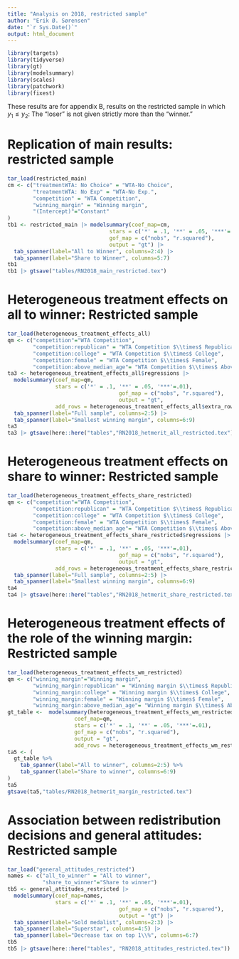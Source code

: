 ```yaml
---
title: "Analysis on 2018, restricted sample"
author: "Erik Ø. Sørensen"
date: "`r Sys.Date()`"
output: html_document
---
```


```r
library(targets)
library(tidyverse)
library(gt)
library(modelsummary)
library(scales)
library(patchwork)
library(fixest)
```


These results are for appendix B, results on the restricted sample in which $y_1 \leq y_2$: 
The "loser" is not given strictly more than the "winner."

# Replication of main results: restricted sample

```r
tar_load(restricted_main)
cm <- c("treatmentWTA: No Choice" = "WTA-No Choice",
        "treatmentWTA: No Exp" = "WTA-No Exp.",
        "competition" = "WTA Competition",
        "winning_margin" = "Winning margin",
        "(Intercept)"="Constant"
)
tb1 <- restricted_main |> modelsummary(coef_map=cm,
                                stars = c('*' = .1, '**' = .05, '***'=.01),
                                gof_map = c("nobs", "r.squared"),
                                output = "gt") |>
  tab_spanner(label="All to Winner", columns=2:4) |>
  tab_spanner(label="Share to Winner", columns=5:7)
tb1
tb1 |> gtsave("tables/RN2018_main_restricted.tex")
```

# Heterogeneous treatment effects on all to winner: Restricted sample

```r
tar_load(heterogeneous_treatment_effects_all)
qm <- c("competition"="WTA Competition",
        "competition:republican" = "WTA Competition $\\times$ Republican",
        "competition:college" = "WTA Competition $\\times$ College",
        "competition:female" = "WTA Competition $\\times$ Female",
        "competition:above_median_age"= "WTA Competition $\\times$ Above median age")
ta3 <- heterogeneous_treatment_effects_all$regressions |>
  modelsummary(coef_map=qm,
               stars = c('*' = .1, '**' = .05, '***'=.01),
                                   gof_map = c("nobs", "r.squared"),
                                   output = "gt",
               add_rows = heterogeneous_treatment_effects_all$extra_rows) |>
  tab_spanner(label="Full sample", columns=2:5) |>
  tab_spanner(label="Smallest winning margin", columns=6:9)
ta3
ta3 |> gtsave(here::here("tables","RN2018_hetmerit_all_restricted.tex"))
```

# Heterogeneous treatment effects on share to winner: Restricted sample


```r
tar_load(heterogeneous_treatment_effects_share_restricted)
qm <- c("competition"="WTA Competition",
        "competition:republican" = "WTA Competition $\\times$ Republican",
        "competition:college" = "WTA Competition $\\times$ College",
        "competition:female" = "WTA Competition $\\times$ Female",
        "competition:above_median_age"= "WTA Competition $\\times$ Above median age")
ta4 <- heterogeneous_treatment_effects_share_restricted$regressions |>
  modelsummary(coef_map=qm,
               stars = c('*' = .1, '**' = .05, '***'=.01),
                                   gof_map = c("nobs", "r.squared"),
                                   output = "gt",
               add_rows = heterogeneous_treatment_effects_share_restricted$extra_rows) |>
  tab_spanner(label="Full sample", columns=2:5) |>
  tab_spanner(label="Smallest winning margin", columns=6:9)
ta4
ta4 |> gtsave(here::here("tables","RN2018_hetmerit_share_restricted.tex"))
```

# Heterogeneous treatment effects of the role of the winning margin: Restricted sample

```r
tar_load(heterogeneous_treatment_effects_wm_restricted)
qm <- c("winning_margin"="Winning margin",
        "winning_margin:republican" = "Winning margin $\\times$ Republican",
        "winning_margin:college" = "Winning margin $\\times$ College",
        "winning_margin:female" = "Winning margin $\\times$ Female",
        "winning_margin:above_median_age"= "Winning margin $\\times$ Above median age")
gt_table <-  modelsummary(heterogeneous_treatment_effects_wm_restricted$regressions, 
                     coef_map=qm,
                     stars = c('*' = .1, '**' = .05, '***'=.01),
                     gof_map = c("nobs", "r.squared"),
                     output = "gt",
                     add_rows = heterogeneous_treatment_effects_wm_restricted$extra_rows)
ta5 <- (
  gt_table %>%
    tab_spanner(label="All to winner", columns=2:5) %>%
    tab_spanner(label="Share to winner", columns=6:9)
)
ta5
gtsave(ta5,"tables/RN2018_hetmerit_margin_restricted.tex")
```


# Association between redistribution decisions and general attitudes: Restricted sample

```r
tar_load("general_attitudes_restricted")
names <- c("all_to_winner" = "All to winner",
           "share_to_winner"="Share to winner")
tb5 <- general_attitudes_restricted |>
  modelsummary(coef_map=names,
               stars = c('*' = .1, '**' = .05, '***'=.01),
                                   gof_map = c("nobs", "r.squared"),
                                   output = "gt") |>
  tab_spanner(label="Gold medalist", columns=2:3) |>
  tab_spanner(label="Superstar", columns=4:5) |>
  tab_spanner(label="Decrease tax on top 1\\%", columns=6:7) 
tb5  
tb5 |> gtsave(here::here("tables", "RN2018_attitudes_restricted.tex"))
```

